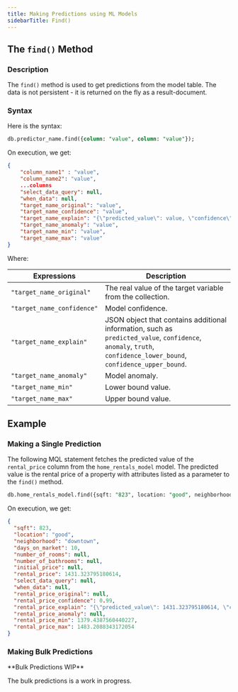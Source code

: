 ```yaml
---
title: Making Predictions using ML Models
sidebarTitle: Find()
---
```


## The `find()` Method

### Description

The `find()` method is used to get predictions from the model table. The data is
not persistent - it is returned on the fly as a result-document.

### Syntax

Here is the syntax:

```sql
db.predictor_name.find({column: "value", column: "value"});
```

On execution, we get:

```json
{
    "column_name1" : "value",
    "column_name2": "value",
    ...columns
    "select_data_query": null,
    "when_data": null,
    "target_name_original": "value",
    "target_name_confidence": "value",
    "target_name_explain": "{\"predicted_value\": value, \"confidence\": value, \"anomaly\": null, \"truth\": null, \"confidence_lower_bound\": value \"confidence_upper_bound\": value}",
    "target_name_anomaly": "value",
    "target_name_min": "value",
    "target_name_max": "value"
}
```

Where:

| Expressions                | Description                                                                                                                                                        |
| -------------------------- | ------------------------------------------------------------------------------------------------------------------------------------------------------------------ |
| `"target_name_original"`   | The real value of the target variable from the collection.                                                                                                         |
| `"target_name_confidence"` | Model confidence.                                                                                                                                                  |
| `"target_name_explain"`    | JSON object that contains additional information, such as `predicted_value`, `confidence`, `anomaly`, `truth`, `confidence_lower_bound`, `confidence_upper_bound`. |
| `"target_name_anomaly"`    | Model anomaly.                                                                                                                                                     |
| `"target_name_min"`        | Lower bound value.                                                                                                                                                 |
| `"target_name_max"`        | Upper bound value.                                                                                                                                                 |

## Example

### Making a Single Prediction

The following MQL statement fetches the predicted value of the `rental_price`
column from the `home_rentals_model` model. The predicted value is the rental
price of a property with attributes listed as a parameter to the `find()`
method.

```sql
db.home_rentals_model.find({sqft: "823", location: "good", neighborhood: "downtown", days_on_market: "10"});
```

On execution, we get:

```json
{
  "sqft": 823,
  "location": "good",
  "neighborhood": "downtown",
  "days_on_market": 10,
  "number_of_rooms": null,
  "number_of_bathrooms": null,
  "initial_price": null,
  "rental_price": 1431.323795180614,
  "select_data_query": null,
  "when_data": null,
  "rental_price_original": null,
  "rental_price_confidence": 0.99,
  "rental_price_explain": "{\"predicted_value\": 1431.323795180614, \"confidence\": 0.99, \"anomaly\": null, \"truth\": null, \"confidence_lower_bound\": 1379.4387560440227, \"confidence_upper_bound\": 1483.2088343172054}",
  "rental_price_anomaly": null,
  "rental_price_min": 1379.4387560440227,
  "rental_price_max": 1483.2088343172054
}
```

### Making Bulk Predictions

<Warning> 
**Bulk Predictions WIP**

The bulk predictions is a work in progress.

</Warning>
